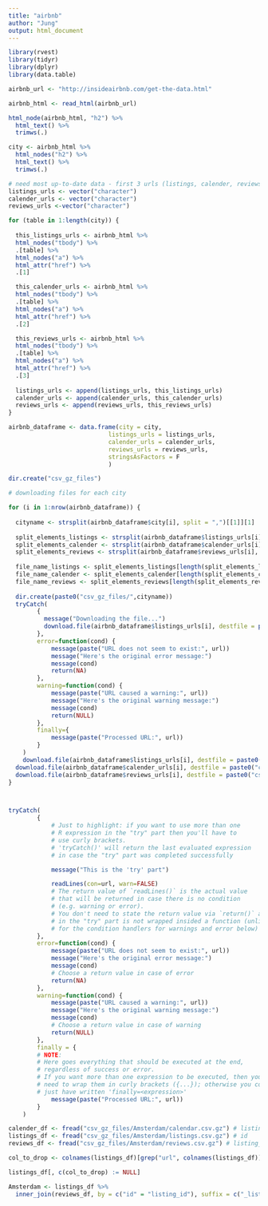 ```yaml
---
title: "airbnb"
author: "Jung"
output: html_document
---
```



```r
library(rvest)
library(tidyr)
library(dplyr)
library(data.table)
```


```r
airbnb_url <- "http://insideairbnb.com/get-the-data.html"

airbnb_html <- read_html(airbnb_url)

html_node(airbnb_html, "h2") %>%
  html_text() %>%
  trimws(.)

city <- airbnb_html %>%
  html_nodes("h2") %>%
  html_text() %>%
  trimws(.)

# need most up-to-date data - first 3 urls (listings, calender, reviews)
listings_urls <- vector("character")
calender_urls <- vector("character")
reviews_urls <-vector("character")

for (table in 1:length(city)) {
  
  this_listings_urls <- airbnb_html %>%
  html_nodes("tbody") %>%
  .[table] %>%
  html_nodes("a") %>%
  html_attr("href") %>%
  .[1]

  this_calender_urls <- airbnb_html %>%
  html_nodes("tbody") %>%
  .[table] %>%
  html_nodes("a") %>%
  html_attr("href") %>%
  .[2]

  this_reviews_urls <- airbnb_html %>%
  html_nodes("tbody") %>%
  .[table] %>%
  html_nodes("a") %>%
  html_attr("href") %>%
  .[3]
  
  listings_urls <- append(listings_urls, this_listings_urls)
  calender_urls <- append(calender_urls, this_calender_urls)
  reviews_urls <- append(reviews_urls, this_reviews_urls)
}

airbnb_dataframe <- data.frame(city = city,
                            listings_urls = listings_urls,
                            calender_urls = calender_urls,
                            reviews_urls = reviews_urls,
                            stringsAsFactors = F
                            )
```

```r
dir.create("csv_gz_files")

# downloading files for each city

for (i in 1:nrow(airbnb_dataframe)) {
  
  cityname <- strsplit(airbnb_dataframe$city[i], split = ",")[[1]][1]
  
  split_elements_listings <- strsplit(airbnb_dataframe$listings_urls[i], split = "/")[[1]]
  split_elements_calender <- strsplit(airbnb_dataframe$calender_urls[i], split = "/")[[1]]
  split_elements_reviews <- strsplit(airbnb_dataframe$reviews_urls[i], split = "/")[[1]]
    
  file_name_listings <- split_elements_listings[length(split_elements_listings)]
  file_name_calender <- split_elements_calender[length(split_elements_calender)]
  file_name_reviews <- split_elements_reviews[length(split_elements_reviews)]
  
  dir.create(paste0("csv_gz_files/",cityname))
  tryCatch(
        {
          message("Downloading the file...")
          download.file(airbnb_dataframe$listings_urls[i], destfile = paste0("csv_gz_files/",cityname,"/",file_name_listings)) 
        },
        error=function(cond) {
            message(paste("URL does not seem to exist:", url))
            message("Here's the original error message:")
            message(cond)
            return(NA)
        },
        warning=function(cond) {
            message(paste("URL caused a warning:", url))
            message("Here's the original warning message:")
            message(cond)
            return(NULL)
        },
        finally={
            message(paste("Processed URL:", url))
        }
    )    
    download.file(airbnb_dataframe$listings_urls[i], destfile = paste0("csv_gz_files/",cityname,"/",file_name_listings))
  download.file(airbnb_dataframe$calender_urls[i], destfile = paste0("csv_gz_files/",cityname,"/",file_name_calender))
  download.file(airbnb_dataframe$reviews_urls[i], destfile = paste0("csv_gz_files/",cityname,"/",file_name_reviews))
}



tryCatch(
        {
            # Just to highlight: if you want to use more than one 
            # R expression in the "try" part then you'll have to 
            # use curly brackets.
            # 'tryCatch()' will return the last evaluated expression 
            # in case the "try" part was completed successfully

            message("This is the 'try' part")

            readLines(con=url, warn=FALSE) 
            # The return value of `readLines()` is the actual value 
            # that will be returned in case there is no condition 
            # (e.g. warning or error). 
            # You don't need to state the return value via `return()` as code 
            # in the "try" part is not wrapped insided a function (unlike that
            # for the condition handlers for warnings and error below)
        },
        error=function(cond) {
            message(paste("URL does not seem to exist:", url))
            message("Here's the original error message:")
            message(cond)
            # Choose a return value in case of error
            return(NA)
        },
        warning=function(cond) {
            message(paste("URL caused a warning:", url))
            message("Here's the original warning message:")
            message(cond)
            # Choose a return value in case of warning
            return(NULL)
        },
        finally = {
        # NOTE:
        # Here goes everything that should be executed at the end,
        # regardless of success or error.
        # If you want more than one expression to be executed, then you 
        # need to wrap them in curly brackets ({...}); otherwise you could
        # just have written 'finally=<expression>' 
            message(paste("Processed URL:", url))
        }
    )    

```


```r

calender_df <- fread("csv_gz_files/Amsterdam/calendar.csv.gz") # listing_id
listings_df <- fread("csv_gz_files/Amsterdam/listings.csv.gz") # id
reviews_df <- fread("csv_gz_files/Amsterdam/reviews.csv.gz") # listing_id

col_to_drop <- colnames(listings_df)[grep("url", colnames(listings_df))]

listings_df[, c(col_to_drop) := NULL]

Amsterdam <- listings_df %>%
  inner_join(reviews_df, by = c("id" = "listing_id"), suffix = c("_listings", "_reviews"))

```


